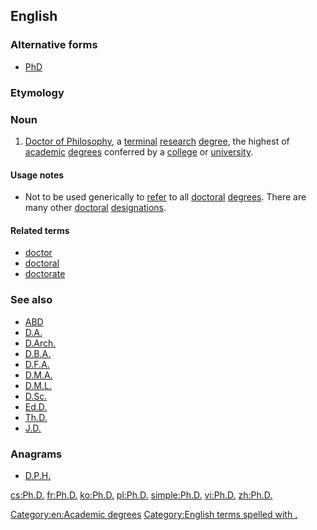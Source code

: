 ==English==
{{wikipedia}}

===Alternative forms===
* [[PhD]]

===Etymology===
{{abbreviation of|{{etyl|la|en}} {{term|philosophiae|lang=la}} + {{term|doctor|lang=la}}|lang=en}}

===Noun===
{{en-noun|?}}

# [[Doctor of Philosophy]], a [[terminal]] [[research]] [[degree]], the highest of [[academic]] [[degree]]s conferred by a [[college]] or [[university]].

====Usage notes====
* Not to be used generically to [[refer]] to all [[doctoral]] [[degree]]s. There are many other [[doctoral]] [[designation]]s.

====Related terms====
* [[doctor]]
* [[doctoral]]
* [[doctorate]]

===See also===
* [[ABD]]
* [[D.A.]]
* [[D.Arch.]]
* [[D.B.A.]]
* [[D.F.A.]]
* [[D.M.A.]]
* [[D.M.L.]]
* [[D.Sc.]]
* [[Ed.D.]]
* [[Th.D.]]
* [[J.D.]]

===Anagrams===
* [[D.P.H.#English|D.P.H.]]

[[Category:en:Academic degrees]]

[[Category:English terms spelled with .]]

[[cs:Ph.D.]]
[[fr:Ph.D.]]
[[ko:Ph.D.]]
[[pl:Ph.D.]]
[[simple:Ph.D.]]
[[vi:Ph.D.]]
[[zh:Ph.D.]]